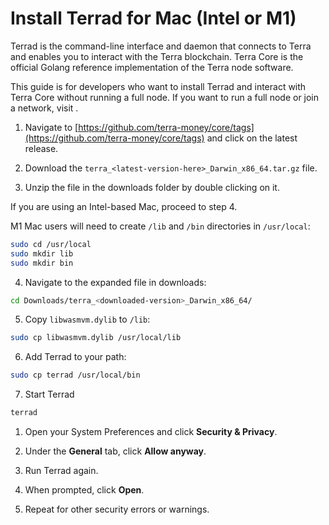 
# Install Terrad for Mac (Intel or M1)

Terrad is the command-line interface and daemon that connects to Terra and enables you to interact with the Terra blockchain. Terra Core is the official Golang reference implementation of the Terra node software.

This guide is for developers who want to install Terrad and interact with Terra Core without running a full node. If you want to run a full node or join a network, visit [](../../full-node/run-a-full-terra-node/README.mdx).

1. Navigate to [https://github.com/terra-money/core/tags](https://github.com/terra-money/core/tags) and click on the latest release. 

2. Download the `terra_<latest-version-here>_Darwin_x86_64.tar.gz` file.

3. Unzip the file in the downloads folder by double clicking on it. 

<Admonition type="danger" icon="🔥" title="M1 Mac users">

If you are using an Intel-based Mac, proceed to step 4. 

M1 Mac users will need to create `/lib` and `/bin` directories in `/usr/local`:

```sh
sudo cd /usr/local
sudo mkdir lib
sudo mkdir bin
```

</Admonition>

4. Navigate to the expanded file in downloads: 
 
```bash
cd Downloads/terra_<downloaded-version>_Darwin_x86_64/
```
 
5. Copy `libwasmvm.dylib` to `/lib`:

```sh
sudo cp libwasmvm.dylib /usr/local/lib
```


6. Add Terrad to your path:

```sh
sudo cp terrad /usr/local/bin
```


7. Start Terrad

```sh
terrad
```

<Admonition type="note" icon="📝" title="If a security warning occurs:">

1. Open your System Preferences and click **Security & Privacy**. 

2. Under the **General** tab, click **Allow anyway**.

3. Run Terrad again. 

4. When prompted, click **Open**.

5. Repeat for other security errors or warnings. 

</Admonition>
